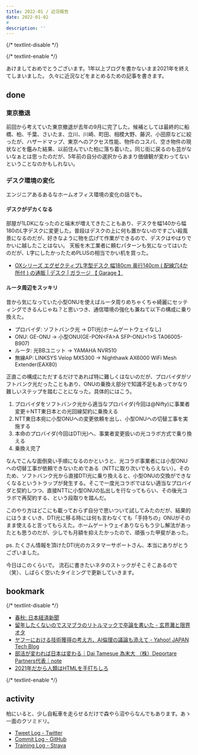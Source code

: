 ```yaml
---
title: 2022-01 / 近況報告
date: 2022-01-02
# 
description: ''
---
```


{/* textlint-disable */}


{/* textlint-enable */}

あけましておめでとうございます。1年以上ブログを書かないまま2021年を終えてしまいました。
久々に近況などをまとめるための記事を書きます。

## done

### 東京撤退

前回から考えていた東京撤退が去年の9月に完了した。候補としては最終的に船橋、柏、千葉、さいたま、立川、川崎、町田、相模大野、藤沢、小田原などに絞ったが、ハザードマップ、東京へのアクセス性能、物件のコスパ、空き物件の現状などを鑑みた結果、以前住んでいた柏に落ち着いた。同じ街に戻るのも芸がないなぁとは思ったのだが、5年前の自分の選択からあまり価値観が変わってないということなのかもしれない。

### デスク環境の変化

エンジニアあるあるなホームオフィス環境の変化の話でも。

#### デスクがデカくなる

<X url="https://twitter.com/legnoh/status/1395185962276188160" />

部屋が1LDKになったのと端末が増えてきたこともあり、デスクを幅140から幅180のL字デスクに変更した。普段はデスクの上に何も置かないのですごい殺風景になるのだが、好きなように物を広げて作業ができるので、デスクはやはりでかいに越したことはない。
天板を木工業者に頼むパターンも気になってはいたのだが、L字にしたかったためPLUSの相当でかい机を買った。

- [OXシリーズ エグゼクティブL字型デスク 幅180cm 奥行140cm ( 配線穴4か所付 ) の通販 | デスク | ガラージ 【 Garage 】](https://garage.plus.co.jp/products/detail.php?product_id=166535)

#### ルータ周辺をスッキリ

<X tweetLink="https://twitter.com/legnoh/status/1379406247288446977" />

昔から気になっていた小型ONUを使えばルータ周りめちゃくちゃ綺麗にセッティングできるんじゃね？と思いつき、通信環境の強化も兼ねて以下の構成に乗り換えた。

- プロバイダ: ソフトバンク光 → DTI光(ホームゲートウェイなし)
- ONU: GE-ONU → 小型ONU(GE-PON&lt;FA&gt;A SFP-ONU&lt;1&gt;S TA06005-B907)
- ルータ: 光BBユニット → YAMAHA NVR510
- 無線AP: LINKSYS Velop MX5300 → Nighthawk AX6000 WiFi Mesh Extender(EAX80)

正直この構成にただするだけであれば特に難しくはないのだが、プロバイダがソフトバンク光だったこともあり、ONUの乗換え部分で知識不足もあってかなり難しいステップを踏むことになった。具体的にはこう。

1. プロバイダをソフトバンク光から適当なプロバイダ(今回は@Nifty)に事業者変更＋NTT東日本との光回線契約に乗換える
1. NTT東日本宛に小型ONUへの変更依頼を出し、小型ONUへの切替工事を実施する
1. 本命のプロバイダ(今回はDTI光)へ、事業者変更扱いの光コラボ方式で乗り換える
1. 乗換え完了

なんでこんな面倒臭い手順になるのかというと、光コラボ事業者には小型ONUへの切替工事が依頼できないためである（NTTに取り次いでもらえない）。そのため、ソフトバンク光から直接DTI光に乗り換えると、小型ONUの交換ができなくなるというトラップが発生する。そこで一度光コラボではない適当なプロバイダと契約しつつ、直接NTTに小型ONUの払出しを行なってもらい、その後光コラボで再契約する、という段取りを踏んだ。

このやり方はどこにも載っておらず自分で思いついて試してみたのだが、結果的にはうまくいき、DTI光に移る時には何も言わなくても「手持ちの」ONUがそのまま使えると言ってもらえた。ホームゲートウェイありならもう少し解法があったとも思うのだが、少しでも月額を抑えたかったので、頑張った甲斐があった。

ps. たくさん情報を頂けたDTI光のカスタマーサポートさん、本当にありがとうございました。

今日はこのくらいで。
流石に書きたいネタのストックがそこそこあるので（笑）、しばらく空いたタイミングで更新していきます。

## bookmark

{/* textlint-disable */}

- [春秋: 日本経済新聞](https://www.nikkei.com/article/DGKKZO78891040R00C22A1MM8000/)
- [留年したくないのでスマブラのリトルマックで卒論を書いた - 玄界灘と限界オタ](https://toiharuka.hatenablog.com/entry/2021/12/25/151429)
- [ヤフーにおける技術獲得の考え方、AI倫理の議論も添えて - Yahoo! JAPAN Tech Blog](https://techblog.yahoo.co.jp/entry/2021121330233790/)
- [部活が変われば日本は変わる｜Dai Tamesue 為末大 （株）Deportare Partners代表｜note](https://note.com/daitamesue/n/n14ad39cb349e)
- [2021年だから人類はHTMLを手打ちしろ](https://youkoseki.com/f/2021_html)

{/* textlint-enable */}

## activity

柏にいると、少し自転車を走らせるだけで森やら沼やらなんでもあります。あゝ一面のクソミドリ。

<Instagram instagramId="CUjwzXgpMg1" />

- [Tweet Log - Twitter](https://twitter.com/search?q=(from%3Alegnoh)%20until%3A2022-01-02%20since%3A2021-12-27%20-filter%3Areplies&src=typed_query)
- [Commit Log - GitHub](https://github.com/legnoh?tab=overview&from=2021-12-27&to=2022-01-02)
- [Training Log - Strava](https://www.strava.com/athletes/47349424/training/log)
